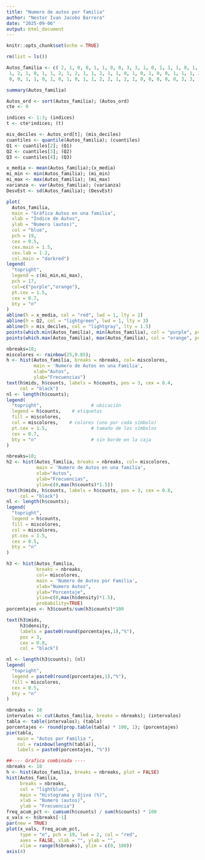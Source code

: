 ---
title: "Numero de autos por familia"
author: "Nestor Ivan Jacobo Barrera"
date: "2025-09-06"
output: html_document
---

```{r setup, include=FALSE}
knitr::opts_chunk$set(echo = TRUE)
```

```{r, echo=FALSE}
rm(list = ls())
```

```{r}
Autos_familia <- c( 2, 1, 0, 0, 1, 1, 0, 0, 3, 3, 1, 0, 1, 1, 1, 0, 1, 1, 3, 2,
 1, 2, 1, 0, 1, 1, 2, 1, 2, 1, 1, 2, 1, 1, 0, 1, 0, 1, 0, 0, 1, 1, 1, 2, 0, 0, 1, 0, 1, 2, 2,
 0, 0, 1, 1, 0, 1, 0, 1, 0, 1, 1, 2, 2, 1, 2, 1, 0, 0, 0, 0, 0, 3, 3, 1)
```

```{r}
summary(Autos_familia)
```

```{r}
Autos_ord <- sort(Autos_familia); (Autos_ord)
cte <- 9
```

```{r}
indices <- 1:3; (indices)
t <- cte*indices; (t)
```

```{r}
mis_deciles <- Autos_ord[t]; (mis_deciles)
cuantiles <- quantile(Autos_familia); (cuantiles)
Q1 <- cuantiles[2]; (Q1)
Q2 <- cuantiles[3]; (Q2)
Q3 <- cuantiles[4]; (Q3)
```

```{r}
x_media <- mean(Autos_familia);(x_media)
mi_min <- min(Autos_familia); (mi_min)
mi_max <- max(Autos_familia); (mi_max)
varianza <- var(Autos_familia); (varianza) 
DesvEst <- sd(Autos_familia); (DesvEst)
```

```{r}
plot(
  Autos_familia,
  main = "Gráfica Autos en una familia",
  xlab = "Índice de Autos",
  ylab = "Numero (autos)",
  col = "blue",       
  pch = 19,           
  cex = 0.5,          
  cex.main = 1.5,     
  cex.lab = 1.2,      
  col.main = "darkred")
legend(
  "topright",                 
  legend = c(mi_min,mi_max),    
  pch = 17,
  col=c("purple","orange"),
  pt.cex = 1.5,                
  cex = 0.7,
  bty = "n"                    
)
abline(h = x_media, col = "red", lwd = 1, lty = 2)     
abline(h = Q2, col = "lightgreen", lwd = 1, lty = 3) 
abline(h = mis_deciles, col = "lightgray", lty = 1.5)
points(which.min(Autos_familia), min(Autos_familia), col = "purple", pch = 17, cex = 1.5)
points(which.max(Autos_familia), max(Autos_familia), col = "orange", pch = 17, cex = 1.5)
```

```{r}
nbreaks=10;
miscolores <- rainbow(25,0.85);
h <- hist(Autos_familia, breaks = nbreaks, col= miscolores, 
          main = 'Numero de Autos en una Familia',
          xlab="Autos",
          ylab="Frecuencias")
text(h$mids, h$counts, labels = h$counts, pos = 3, cex = 0.4, 
     col = "black")
nl <- length(h$counts); 
legend(
  "topright",                  # ubicación
  legend = h$counts,    # etiquetas
  fill = miscolores,
  col = miscolores,    # colores (uno por cada símbolo)
  pt.cex = 1.5,                # tamaño de los símbolos
  cex = 0.7,
  bty = "n"                    # sin borde en la caja
)
```

```{r}
nbreaks=10;
h2 <- hist(Autos_familia, breaks = nbreaks, col= miscolores, 
           main = 'Numero de Autos en una familia',
           xlab="Autos",
           ylab="Frecuencias",
           ylim=c(0,max(h$counts)*1.5))
text(h$mids, h$counts, labels = h$counts, pos = 3, cex = 0.8, 
     col = "black")
nl <- length(h$counts); 
legend(
  "topright",                
  legend = h$counts,    
  fill = miscolores,
  col = miscolores,    
  pt.cex = 1.5,               
  cex = 0.5,
  bty = "n"                    
)
```

```{r}
h3 <- hist(Autos_familia, 
           breaks = nbreaks, 
           col= miscolores, 
           main = 'Numero de Autos por Familia',
           xlab="Numero Autos",
           ylab="Porcentaje",
           ylim=c(0,max(h$density)*1.5),
           probability=TRUE)
porcentajes <- h3$counts/sum(h3$counts)*100

text(h3$mids, 
     h3$density, 
     labels = paste0(round(porcentajes,1),"%"),
     pos = 3, 
     cex = 0.8, 
     col = "black")

nl <- length(h3$counts); (nl)
legend(
  "topright",                
  legend = paste0(round(porcentajes,1),"%"),
  fill = miscolores,
  cex = 0.5,
  bty = "n"                   
)
```

```{r}
nbreaks <- 10
intervalos <- cut(Autos_familia, breaks = nbreaks); (intervalos)
tabla <- table(intervalos); (tabla)
porcentajes <- round(prop.table(tabla) * 100, 1); (porcentajes)
pie(tabla,
    main = "Autos por Familia ",
    col = rainbow(length(tabla)),
    labels = paste0(porcentajes, "%"))
```

```{r}
##---- Grafica combinada ----
nbreaks <- 10
h <- hist(Autos_familia, breaks = nbreaks, plot = FALSE)
hist(Autos_familia,
     breaks = nbreaks,
     col = "lightblue",
     main = "Histograma y Ojiva (%)",
     xlab = "Numero (autos)",
     ylab = "Frecuencia")
freq_acum_pct <- cumsum(h$counts) / sum(h$counts) * 100
x_vals <- h$breaks[-1]
par(new = TRUE)
plot(x_vals, freq_acum_pct,
     type = "o", pch = 19, lwd = 2, col = "red",
     axes = FALSE, xlab = "", ylab = "",
     xlim = range(h$breaks), ylim = c(0, 100))
axis(4)                           
```
